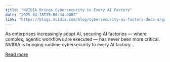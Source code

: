 ```yaml
---
title: "NVIDIA Brings Cybersecurity to Every AI Factory"
date: "2025-04-28T15:00:34.000Z"
link: "https://blogs.nvidia.com/blog/cybersecurity-ai-factory-doca-argus/"
---
```


As enterprises increasingly adopt AI, securing AI factories — where complex, agentic workflows are executed — has never been more critical. NVIDIA is bringing runtime cybersecurity to every AI factory...

[Read more](https://blogs.nvidia.com/blog/cybersecurity-ai-factory-doca-argus/)
